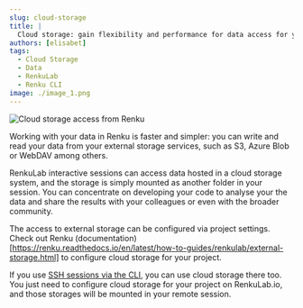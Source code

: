 ```yaml
---
slug: cloud-storage
title: |
  Cloud storage: gain flexibility and performance for data access for your project in Renku
authors: [elisabet]
tags:
  - Cloud Storage
  - Data
  - RenkuLab
  - Renku CLI
image: ./image_1.png
---
```


![Cloud storage access from Renku](./image_1.png)

Working with your data in Renku is faster and simpler: you can write and read your data from your external storage services, such as S3, Azure Blob or WebDAV among others.

RenkuLab interactive sessions can access data hosted in a cloud storage system, and the storage is simply mounted as another folder in your session. You can concentrate on developing your code to analyse your the data and share the results with your colleagues or even with the broader community.

The access to external storage can be configured via project settings. Check out Renku (documentation)[https://renku.readthedocs.io/en/latest/how-to-guides/renkulab/external-storage.html] to configure cloud storage for your project.

If you use [SSH sessions via the CLI](https://blog.renkulab.io/ssh-sessions), you can use cloud storage there too. You just need to configure cloud storage for your project on RenkuLab.io, and those storages will be mounted in your remote session.
